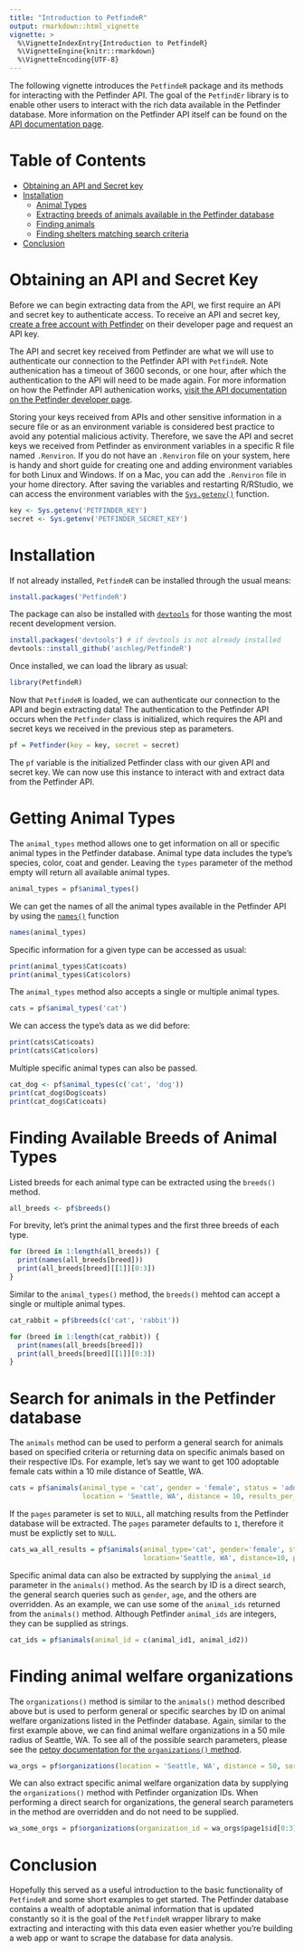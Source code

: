 ```yaml
---
title: "Introduction to PetfindeR"
output: rmarkdown::html_vignette
vignette: >
  %\VignetteIndexEntry{Introduction to PetfindeR}
  %\VignetteEngine{knitr::rmarkdown}
  %\VignetteEncoding{UTF-8}
---
```


The following vignette introduces the `PetfindeR` package and its methods for interacting with the Petfinder API. The goal of the `PetfindEr` library is to enable other users to interact with the rich data available in the Petfinder database. More information on the Petfinder API itself can be found on the [API documentation page](https://www.petfinder.com/developers/v2/docs/).

# Table of Contents

* [Obtaining an API and Secret key](#api_key)
* [Installation](#installation)
    - [Animal Types](#types)
    - [Extracting breeds of animals available in the Petfinder database](#breeds)
    - [Finding animals](#animals)
    - [Finding shelters matching search criteria](#organizations)
* [Conclusion](#conclusion)

# Obtaining an API and Secret Key <a id='api_key'></a>

Before we can begin extracting data from the API, we first require an API and secret key to authenticate access. To receive an API and secret key, [create a free account with Petfinder](https://www.petfinder.com/developers/) on their developer page and request an API key.

The API and secret key received from Petfinder are what we will use to authenticate our connection to the Petfinder API with `PetfindeR`. Note authenication has a timeout of 3600 seconds, or one hour, after which the authentication to the API will need to be made again. For more information on how the Petfinder API authenication works, [visit the API documentation on the Petfinder developer page](https://www.petfinder.com/developers/v2/docs/#using-the-api).

Storing your keys received from APIs and other sensitive information in a secure file or as an environment variable is considered best practice to avoid any potential malicious activity. Therefore, we save the API and secret keys we received from Petfinder as environment variables in a specific R file named `.Renviron`. If you do not have an `.Renviron` file on your system, here is handy and short guide for creating one and adding environment variables for both Linux and Windows. If on a Mac, you can add the `.Renviron` file in your home directory. After saving the variables and restarting R/RStudio, we can access the environment variables with the [`Sys.getenv()`](https://stat.ethz.ch/R-manual/R-devel/library/base/html/Sys.getenv.html) function.

```r
key <- Sys.getenv('PETFINDER_KEY')
secret <- Sys.getenv('PETFINDER_SECRET_KEY')
```

# Installation <a id='installation'></a>

If not already installed, `PetfindeR` can be installed through the usual means:

```r
install.packages('PetfindeR')
```

The package can also be installed with [`devtools`](https://cran.r-project.org/package=devtools) for those wanting the most recent development version.

```r
install.packages('devtools') # if devtools is not already installed
devtools::install_github('aschleg/PetfindeR')
```

Once installed, we can load the library as usual:

```r
library(PetfindeR)
```

Now that `PetfindeR` is loaded, we can authenticate our connection to the API and begin extracting data! The authentication to the Petfinder API occurs when the `Petfinder` class is initialized, which requires the API and secret keys we received in the previous step as parameters.

```r
pf = Petfinder(key = key, secret = secret)
```

The `pf` variable is the initialized Petfinder class with our given API and secret key. We can now use this instance to interact with and extract data from the Petfinder API.

# Getting Animal Types <a id='types'></a>

The `animal_types` method allows one to get information on all or specific animal types in the Petfinder database. Animal type data includes the type's species, color, coat and gender. Leaving the `types` parameter of the method empty will return all available animal types.

```r
animal_types = pf$animal_types()
```

We can get the names of all the animal types available in the Petfinder API by using the [`names()`](https://stat.ethz.ch/R-manual/R-devel/library/base/html/names.html) function

```r
names(animal_types)
```

Specific information for a given type can be accessed as usual:

```r
print(animal_types$Cat$coats)
print(animal_types$Cat$colors)
```

The `animal_types` method also accepts a single or multiple animal types.

```r
cats = pf$animal_types('cat')
```

We can access the type's data as we did before:

```r
print(cats$Cat$coats)
print(cats$Cat$colors)
```

Multiple specific animal types can also be passed.

```r
cat_dog <- pf$animal_types(c('cat', 'dog'))
print(cat_dog$Dog$coats)
print(cat_dog$Cat$coats)
```

# Finding Available Breeds of Animal Types <a id='breeds'></a>

Listed breeds for each animal type can be extracted using the `breeds()` method.

```r
all_breeds <- pf$breeds()
```

For brevity, let's print the animal types and the first three breeds of each type.

```r

for (breed in 1:length(all_breeds)) {
  print(names(all_breeds[breed]))
  print(all_breeds[breed][[1]][0:3])
}
```

Similar to the `animal_types()` method, the `breeds()` mehtod can accept a single or multiple animal types.

```r
cat_rabbit = pf$breeds(c('cat', 'rabbit'))

for (breed in 1:length(cat_rabbit)) {
  print(names(all_breeds[breed]))
  print(all_breeds[breed][[1]][0:3])
}
```

# Search for animals in the Petfinder database <a id='animals'></a>

The `animals` method can be used to perform a general search for animals based on specified criteria or returning data on specific animals based on their respective IDs. For example, let's say we want to get 100 adoptable female cats within a 10 mile distance of Seattle, WA.

```r
cats = pf$animals(animal_type = 'cat', gender = 'female', status = 'adoptable', 
                  location = 'Seattle, WA', distance = 10, results_per_page = 50, pages = 2)
```

If the `pages` parameter is set to `NULL`, all matching results from the Petfinder database will be extracted. The `pages` parameter defaults to `1`, therefore it must be explictly set to `NULL`.

```r
cats_wa_all_results = pf$animals(animal_type='cat', gender='female', status='adoptable', 
                                 location='Seattle, WA', distance=10, pages=NULL)
```

Specific animal data can also be extracted by supplying the `animal_id` parameter in the `animals()` method. As the search by ID is a direct search, the general search queries such as `gender`, `age`, and the others are overridden. As an example, we can use some of the `animal_ids` returned from the `animals()` method. Although Petfinder `animal_ids` are integers, they can be supplied as strings.

```r
cat_ids = pf$animals(animal_id = c(animal_id1, animal_id2))
```

# Finding animal welfare organizations <a id='organizations'></a>

The `organizations()` method is similar to the `animals()` method described above but is used to perform general or specific searches by ID on animal welfare organizations listed in the Petfinder database. Again, similar to the first example above, we can find animal welfare organizations in a 50 mile radius of Seattle, WA. To see all of the possible search parameters, please see the [petpy documentation for the `organizations()` method](https://petpy.readthedocs.io/en/latest/api.html#get-animal-welfare-organization-data).

```r
wa_orgs = pf$organizations(location = 'Seattle, WA', distance = 50, sort = 'distance', pages = NULL)
```

We can also extract specific animal welfare organization data by supplying the `organizations()` method with Petfinder organization IDs. When performing a direct search for organizations, the general search parameters in the method are overridden and do not need to be supplied.

```r
wa_some_orgs = pf$organizations(organization_id = wa_orgs$page1$id[0:3])
```

# Conclusion <a id='conclusion'></a>

Hopefully this served as a useful introduction to the basic functionality of `PetfindeR` and some short examples to get started. The Petfinder database contains a wealth of adoptable animal information that is updated constantly so it is the goal of the `PetfindeR` wrapper library to make extracting and interacting with this data even easier whether you're building a web app or want to scrape the database for data analysis.

